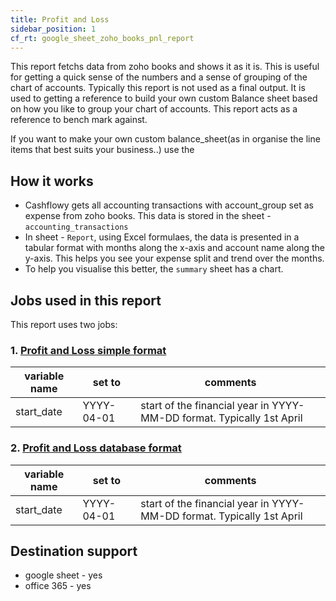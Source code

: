 ```yaml
---
title: Profit and Loss
sidebar_position: 1
cf_rt: google_sheet_zoho_books_pnl_report
---
```


<Gsheet
  src="https://docs.google.com/spreadsheets/d/139YYuIluOi_iSuKXjo7VVWjqchioN4rpZN4w3LKku2U/edit#gid=2143715470"
  type="report"
/>

This report fetchs data from zoho books and shows it as it is. This is useful for getting a quick sense of the numbers and a sense of grouping of the chart of accounts. Typically this report is not used as a final output. It is used to getting a reference to build your own custom Balance sheet based on how you like to group your chart of accounts. This report acts as a reference to bench mark against. 

If you want to make your own custom balance_sheet(as in organise the line items that best suits your business..) use the 

<AddReport
  template={frontMatter.cf_rt}
/>

## How it works 
- Cashflowy gets all accounting transactions with account_group set as expense from zoho books. This data is stored in the sheet - `accounting_transactions`
- In sheet - `Report`, using Excel formulaes, the data is presented in a tabular format with months along the x-axis and account name along the y-axis. This helps you see your expense split and trend over the months. 
- To help you visualise this better, the `summary` sheet has a chart.  


## Jobs used in this report
This report uses two jobs:
### 1. [ Profit and Loss simple format](/library/jobs/zoho_books/fetch_pnl/report)
| variable name | set to | comments|
| --- | --- | --- | 
| start_date| YYYY-04-01 | start of the financial year in YYYY-MM-DD format. Typically 1st April |

### 2. [ Profit and Loss database format](/library/jobs/zoho_books/fetch_pnl/raw_data)

| variable name | set to | comments|
| --- | --- | --- | 
| start_date| YYYY-04-01 | start of the financial year in YYYY-MM-DD format. Typically 1st April |



## Destination support 
- google sheet - yes
- office 365 - yes
